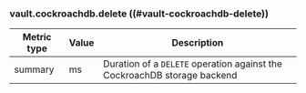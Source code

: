 ### vault.cockroachdb.delete ((#vault-cockroachdb-delete))

Metric type | Value | Description
----------- | ----- | -----------
summary     | ms    | Duration of a `DELETE` operation against the CockroachDB storage backend